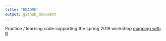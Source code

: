 ```yaml
---
title: "README"
output: github_document
---
```


<!-- Do not edit the README.md.  README.Rmd will generate README.md.  Do edit README.Rmd -->

Practice / learning code supporting the spring 2019 workshop [mapping with R](https://map-rfun.library.duke.edu/)



